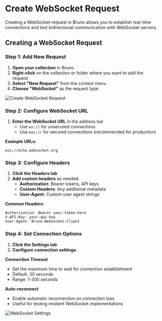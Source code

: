 
# Create WebSocket Request

Creating a WebSocket request in Bruno allows you to establish real-time connections and test bidirectional communication with WebSocket servers.

## Creating a WebSocket Request

### Step 1: Add New Request

1. **Open your collection** in Bruno
2. **Right-click** on the collection or folder where you want to add the request
3. **Select "New Request"** from the context menu
4. **Choose "WebSocket"** as the request type

![Create WebSocket Request](/screenshots/send-request/ws/create-ws-req.webp)

### Step 2: Configure WebSocket URL

1. **Enter the WebSocket URL** in the address bar
   - Use `ws://` for unsecured connections
   - Use `wss://` for secured connections (recommended for production)

**Example URLs:**
```
wss://echo.websocket.org
```

### Step 3: Configure Headers

1. **Click the Headers tab**
2. **Add custom headers** as needed:
   - **Authorization**: Bearer tokens, API keys
   - **Custom Headers**: Any additional metadata
   - **User-Agent**: Custom user agent strings

**Common Headers:**
```
Authorization: Bearer your-token-here
X-API-Key: your-api-key
User-Agent: Bruno-WebSocket-Client
```

### Step 4: Set Connection Options

1. **Click the Settings tab**
2. **Configure connection settings**:

**Connection Timeout**
- Set the maximum time to wait for connection establishment
- Default: 30 seconds
- Range: 1-300 seconds

**Auto-reconnect**
- Enable automatic reconnection on connection loss
- Useful for testing resilient WebSocket implementations

![WebSocket Settings](/screenshots/send-request/ws/ws-settings.webp)

